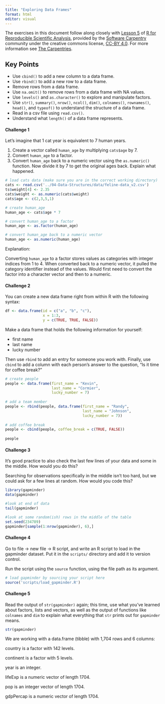 ```yaml
---
title: "Exploring Data Frames"
format: html
editor: visual
---
```


The exercises in this document follow along closely with [Lesson 5](https://swcarpentry.github.io/r-novice-gapminder/05-data-structures-part2.html) of [R for Reproducible Scientific Analysis](https://swcarpentry.github.io/r-novice-gapminder/), provided by the [Software Carpentry](https://software-carpentry.org/) community under the creative commons license, [CC-BY 4.0](https://creativecommons.org/licenses/by/4.0/). For more information see [The Carpentries](https://carpentries.org/).

::: callout-tip
## Key Points

-   Use `cbind()` to add a new column to a data frame.
-   Use `rbind()` to add a new row to a data frame.
-   Remove rows from a data frame.
-   Use `na.omit()` to remove rows from a data frame with NA values.
-   Use `levels()` and `as.character()` to explore and manipulate factors.
-   Use `str()`, `summary()`, `nrow()`, `ncol()`, `dim()`, `colnames()`, `rownames()`, `head()`, and `typeof()` to understand the structure of a data frame.
-   Read in a csv file using `read.csv()`.
-   Understand what `length()` of a data frame represents.
:::

#### Challenge 1

Let's imagine that 1 cat year is equivalent to 7 human years.

1.  Create a vector called `human_age` by multiplying `cats$age` by 7.
2.  Convert `human_age` to a factor.
3.  Convert `human_age` back to a numeric vector using the `as.numeric()` function. Now divide it by 7 to get the original ages back. Explain what happened.

<!-- Challenge 1 answer begin -->

```r
# load cats data (make sure you are in the correct working directory)
cats <- read.csv('../04-Data-Structures/data/feline-data_v2.csv')
ts$weight[4] <- 2.35
cats$weight <- as.numeric(cats$weight)
cats$age <- c(2,3,5,1)

# create human_age
human_age <- cats$age * 7

# convert human_age to a factor
human_age <- as.factor(human_age)

# convert human_age back to a numeric vector
human_age <- as.numeric(human_age)
```

Explanation:

Converting `human_age` to a factor stores values as categories with integer indices from 1 to 4. When converted back to a numeric vector, it pulled the category identifier instead of the values. Would first need to convert the factor into a character vector and then to a numeric.

<!-- Challenge 1 answer end -->

#### Challenge 2

You can create a new data frame right from within R with the following syntax:

```r
df <- data.frame(id = c("a", "b", "c"),
                 x = 1:3,
                 y = c(TRUE, TRUE, FALSE))
```

Make a data frame that holds the following information for yourself:

-   first name
-   last name
-   lucky number

Then use `rbind` to add an entry for someone you work with. Finally, use `cbind` to add a column with each person's answer to the question, "Is it time for coffee break?"

<!-- Challenge 2 answer begin -->

```r
# create people
people <- data.frame(first_name = "Kevin", 
                     last_name = "Cormier", 
                     lucky_number = 7)
  
# add a team member
people <- rbind(people, data.frame(first_name = "Randy", 
                                   last_name = "Johnson", 
                                   lucky_number = 7))
  
# add coffee break
people <- cbind(people, coffee_break = c(TRUE, FALSE))
  
people
```

<!-- Challenge 2 answer end -->

#### Challenge 3

It's good practice to also check the last few lines of your data and some in the middle. How would you do this?

Searching for observations specifically in the middle isn't too hard, but we could ask for a few lines at random. How would you code this?

<!-- Challenge 3 answer begin -->

```r
library(gapminder)
data(gapminder)

#look at end of data
tail(gapminder)

#look at some random(ish) rows in the middle of the table
set.seed(234789)
gapminder[sample(1:nrow(gapminder), 6),]


```

<!-- Challenge 3 answer end -->

#### Challenge 4

Go to file -\> new file -\> R script, and write an R script to load in the gapminder dataset. Put it in the `scripts/` directory and add it to version control.

Run the script using the `source` function, using the file path as its argument.

<!-- Challenge 4 answer begin -->

```r
# load gapminder by sourcing your script here
source('scripts/load_gapminder.R')
```

<!-- Challenge 4 answer end -->

#### Challenge 5

Read the output of `str(gapminder)` again; this time, use what you've learned about factors, lists and vectors, as well as the output of functions like `colnames` and `dim` to explain what everything that `str` prints out for `gapminder` means.

```r
str(gapminder)
```

<!-- Challenge 5 answer begin -->

We are working with a data.frame (tibble) with 1,704 rows and 6 columns:

country is a factor with 142 levels.

continent is a factor with 5 levels.

year is an integer.

lifeExp is a numeric vector of length 1704.

pop is an integer vector of length 1704.

gdpPercap is a numeric vector of length 1704.

<!-- Challenge 5 answer end -->
